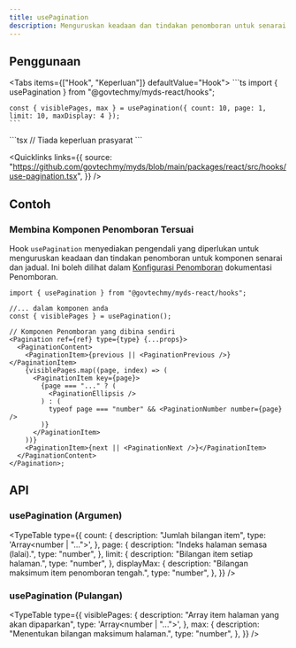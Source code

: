 ```yaml
---
title: usePagination
description: Menguruskan keadaan dan tindakan penomboran untuk senarai dan jadual.
---
```



## Penggunaan

<Tabs items={["Hook", "Keperluan"]} defaultValue="Hook">
  <Tab value="Hook" className="not-prose">
    ```ts
    import { usePagination } from "@govtechmy/myds-react/hooks";

    const { visiblePages, max } = usePagination({ count: 10, page: 1, limit: 10, maxDisplay: 4 });
    ```

  </Tab>
  <Tab value="Keperluan">
    ```tsx
    // Tiada keperluan prasyarat
    ```

  </Tab>
</Tabs>

<Quicklinks
  links={{
    source:
      "https://github.com/govtechmy/myds/blob/main/packages/react/src/hooks/use-pagination.tsx",
  }}
/>

## Contoh

### Membina Komponen Penomboran Tersuai

Hook `usePagination` menyediakan pengendali yang diperlukan untuk menguruskan keadaan dan tindakan penomboran untuk komponen senarai dan jadual. Ini boleh dilihat dalam [Konfigurasi Penomboran](/docs/develop/pagination#pagination-configurations) dokumentasi Penomboran.

```tsx title="Contoh"
import { usePagination } from "@govtechmy/myds-react/hooks";

//... dalam komponen anda
const { visiblePages } = usePagination();

// Komponen Penomboran yang dibina sendiri
<Pagination ref={ref} type={type} {...props}>
  <PaginationContent>
    <PaginationItem>{previous || <PaginationPrevious />}</PaginationItem>
    {visiblePages.map((page, index) => (
      <PaginationItem key={page}>
        {page === "..." ? (
          <PaginationEllipsis />
        ) : (
          typeof page === "number" && <PaginationNumber number={page} />
        )}
      </PaginationItem>
    ))}
    <PaginationItem>{next || <PaginationNext />}</PaginationItem>
  </PaginationContent>
</Pagination>;
```

## API

### usePagination (Argumen)

<TypeTable
  type={{
    count: {
      description: "Jumlah bilangan item",
      type: 'Array<number | "...">',
    },
    page: {
      description: "Indeks halaman semasa (lalai).",
      type: "number",
    },
    limit: {
      description: "Bilangan item setiap halaman.",
      type: "number",
    },
    displayMax: {
      description: "Bilangan maksimum item penomboran tengah.",
      type: "number",
    },
  }}
/>

### usePagination (Pulangan)

<TypeTable
  type={{
    visiblePages: {
      description: "Array item halaman yang akan dipaparkan",
      type: 'Array<number | "...">',
    },
    max: {
      description: "Menentukan bilangan maksimum halaman.",
      type: "number",
    },
  }}
/>
